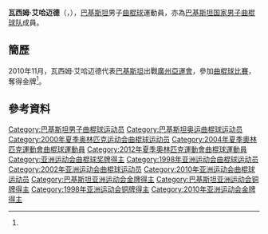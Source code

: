 {{Infobox sportsperson
| headercolor    = #E9967A
| name           = 瓦西姆·艾哈迈德
| image          = Waseem Ahmad.jpg
| imagesize      = 
| caption        =
| birthname      =
| fullname       =
| nickname       =
| nationality    = 
| residence      =
| birthdate      = {{birth_date_and_age|1977|4|10}}<ref name="廣州亞運">{{cite web|title=2010年廣州亞運會官方網站 曲棍球 - 瓦西姆·艾哈迈德 - 简历|url=http://www.gz2010.cn/info/CHN_CHN/ZB/ZBB101A_HO@@@@@@@@@@@@@@@CHN_number=265451.html}}{{zh-cn}}</ref>
| birthplace     = {{PAK}}
| height         = {{height|m=1.68}}<ref name="廣州亞運"/>
| weight         = {{weight|kg=70}}<ref name="廣州亞運"/>
| website        = 
| country        = {{PAK}}
| sport          = 男子[[曲棍球|曲棍球]]
| collegeteam    =
| club           =
| team           =
| turnedpro      =
| coach          =
| retired        =
| coaching       =
| worlds         =
| regionals      =
| nationals      =
| olympics       =
| paralympics    =
| highestranking =
| pb             =
| medaltemplates = 
{{MedalCompetition | [[亞洲運動會|亞洲運動會]]}}
{{MedalGold | [[2010年亞洲運動會|2010年 廣州]] | [[2010年亞洲運動會曲棍球比賽|男子隊際]] }}
| show-medals    = yes
}}
'''瓦西姆·艾哈迈德'''（{{lang|en|'''Waseem Ahmad'''}}，{{bd|1977年|4月10日}}），[[巴基斯坦|巴基斯坦]]男子[[曲棍球|曲棍球]]運動員，亦為[[巴基斯坦国家男子曲棍球队|巴基斯坦国家男子曲棍球队]]成員。

==簡歷==
2010年11月，瓦西姆·艾哈迈德代表[[2010年亞洲運動會巴基斯坦代表團|巴基斯坦]]出戰[[廣州|廣州]][[2010年亞洲運動會|亞運會]]，參加[[2010年亞洲運動會曲棍球比賽|曲棍球比賽]]，奪得金牌<ref name="廣州亞運"/>。

==參考資料==
{{reflist}}

{{DEFAULTSORT:Ahmad, Waseem}}
[[Category:巴基斯坦男子曲棍球运动员|Category:巴基斯坦男子曲棍球运动员]]
[[Category:巴基斯坦奥运曲棍球运动员|Category:巴基斯坦奥运曲棍球运动员]]
[[Category:2000年夏季奥林匹克运动会曲棍球运动员|Category:2000年夏季奥林匹克运动会曲棍球运动员]]
[[Category:2004年夏季奧林匹克運動會曲棍球運動員|Category:2004年夏季奧林匹克運動會曲棍球運動員]]
[[Category:2012年夏季奧林匹克運動會曲棍球運動員|Category:2012年夏季奧林匹克運動會曲棍球運動員]]
[[Category:亚洲运动会曲棍球奖牌得主|Category:亚洲运动会曲棍球奖牌得主]]
[[Category:1998年亚洲运动会曲棍球运动员|Category:1998年亚洲运动会曲棍球运动员]]
[[Category:2002年亚洲运动会曲棍球运动员|Category:2002年亚洲运动会曲棍球运动员]]
[[Category:2010年亚洲运动会曲棍球运动员|Category:2010年亚洲运动会曲棍球运动员]]
[[Category:巴基斯坦亚洲运动会金牌得主|Category:巴基斯坦亚洲运动会金牌得主]]
[[Category:巴基斯坦亚洲运动会铜牌得主|Category:巴基斯坦亚洲运动会铜牌得主]]
[[Category:1998年亚洲运动会铜牌得主|Category:1998年亚洲运动会铜牌得主]]
[[Category:2010年亚洲运动会金牌得主|Category:2010年亚洲运动会金牌得主]]